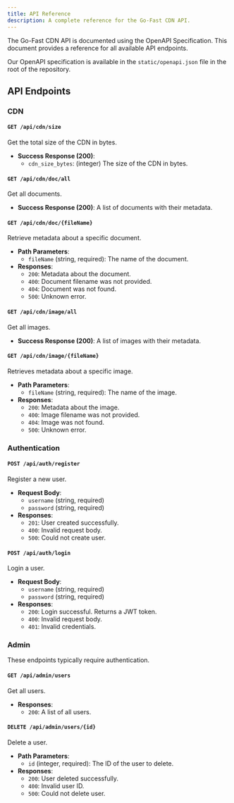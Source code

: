 ```yaml
---
title: API Reference
description: A complete reference for the Go-Fast CDN API.
---
```


The Go-Fast CDN API is documented using the OpenAPI Specification. This document provides a reference for all available API endpoints.

Our OpenAPI specification is available in the `static/openapi.json` file in the root of the repository.

## API Endpoints

### CDN

#### `GET /api/cdn/size`

Get the total size of the CDN in bytes.

- **Success Response (200)**:
  - `cdn_size_bytes`: (integer) The size of the CDN in bytes.

#### `GET /api/cdn/doc/all`

Get all documents.

- **Success Response (200)**: A list of documents with their metadata.

#### `GET /api/cdn/doc/{fileName}`

Retrieve metadata about a specific document.

- **Path Parameters**:
  - `fileName` (string, required): The name of the document.
- **Responses**:
  - `200`: Metadata about the document.
  - `400`: Document filename was not provided.
  - `404`: Document was not found.
  - `500`: Unknown error.

#### `GET /api/cdn/image/all`

Get all images.

- **Success Response (200)**: A list of images with their metadata.

#### `GET /api/cdn/image/{fileName}`

Retrieves metadata about a specific image.

- **Path Parameters**:
  - `fileName` (string, required): The name of the image.
- **Responses**:
  - `200`: Metadata about the image.
  - `400`: Image filename was not provided.
  - `404`: Image was not found.
  - `500`: Unknown error.

### Authentication

#### `POST /api/auth/register`

Register a new user.

- **Request Body**:
  - `username` (string, required)
  - `password` (string, required)
- **Responses**:
  - `201`: User created successfully.
  - `400`: Invalid request body.
  - `500`: Could not create user.

#### `POST /api/auth/login`

Login a user.

- **Request Body**:
  - `username` (string, required)
  - `password` (string, required)
- **Responses**:
  - `200`: Login successful. Returns a JWT token.
  - `400`: Invalid request body.
  - `401`: Invalid credentials.

### Admin

These endpoints typically require authentication.

#### `GET /api/admin/users`

Get all users.

- **Responses**:
  - `200`: A list of all users.

#### `DELETE /api/admin/users/{id}`

Delete a user.

- **Path Parameters**:
  - `id` (integer, required): The ID of the user to delete.
- **Responses**:
  - `200`: User deleted successfully.
  - `400`: Invalid user ID.
  - `500`: Could not delete user. 